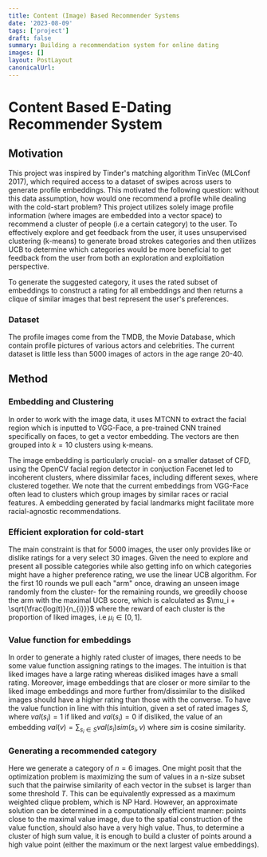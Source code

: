 ```yaml
---
title: Content (Image) Based Recommender Systems
date: '2023-08-09'
tags: ['project']
draft: false
summary: Building a recommendation system for online dating
images: []
layout: PostLayout
canonicalUrl:
---
```


# Content Based E-Dating Recommender System

## Motivation

This project was inspired by Tinder's matching algorithm TinVec (MLConf 2017), which required access to a dataset of swipes across users to generate profile embeddings.
This motivated the following question: without this data assumption, how would one recommend a profile while dealing with the cold-start problem?
This project utilizes solely image profile information (where images are embedded into a vector space) to recommend a cluster of people (i.e a certain category) to the user.
To effectively explore and get feedback from the user, it uses unsupervised clustering (k-means) to generate broad strokes categories and then utilizes UCB to determine which categories would be more beneficial to get feedback from the user from both an exploration and exploitiation perspective.

To generate the suggested category, it uses the rated subset of embeddings to construct a rating for all embeddings and then returns a clique of similar images that best represent the user's preferences.

### Dataset

The profile images come from the TMDB, the Movie Database, which contain profile pictures of various actors and celebrities. The current dataset is little less than 5000 images of actors in the age range 20-40.

## Method

### Embedding and Clustering

In order to work with the image data, it uses MTCNN to extract the facial region which is inputted to VGG-Face, a pre-trained CNN trained specifically on faces, to get a vector embedding.
The vectors are then grouped into $k=10$ clusters using k-means.

The image embedding is particularly crucial- on a smaller dataset of CFD, using the OpenCV facial region detector in conjuction Facenet led to incoherent clusters, where dissimilar faces, including different sexes, where clustered together.
We note that the current embeddings from VGG-Face often lead to clusters which group images by similar races or racial features. A embedding generated by facial landmarks might facilitate more racial-agnostic recommendations.

### Efficient exploration for cold-start

The main constraint is that for $5000$ images, the user only provides like or dislike ratings for a very select $30$ images. Given the need to explore and present all possible categories while also getting info on which categories might have a higher preference rating, we use the linear UCB algorithm. For the first $10$ rounds we pull each "arm" once, drawing an unseen image randomly from the cluster- for the remaining rounds, we greedily choose the arm with the maximal UCB score, which is calculated as $\mu_i  + \sqrt{\frac{log(t)}{n_{i}}}$ where the reward of each cluster is the proportion of liked images, i.e $\mu_i \in [0,1]$.

### Value function for embeddings

In order to generate a highly rated cluster of images, there needs to be some value function assigning ratings to the images.
The intuition is that liked images have a large rating whereas disliked images have a small rating. Moreover, image embeddings that are closer or more similar to the liked image embeddings and more further from/dissimilar to the disliked images should have a higher rating than those with the converse.
To have the value function in line with this intuition, given a set of rated images $S$, where $val(s_i) = 1$ if liked and $val(s_i) = 0$ if disliked, the value of an embedding $val(v) = \sum_{s_i \in S} val(s_i) sim(s_i, v)$ where $sim$ is cosine similarity.

### Generating a recommended category

Here we generate a category of $n=6$ images. One might posit that the optimization problem is maximizing the sum of values in a n-size subset such that the pairwise similarity of each vector in the subset is larger than some threshold $T$. This can be equivalently expressed as a maximum weighted clique problem, which is NP Hard.
However, an approximate solution can be determined in a computationally efficient manner: points close to the maximal value image, due to the spatial construction of the value function, should also have a very high value. Thus, to determine a cluster of high sum value, it is enough to build a cluster of points around a high value point (either the maximum or the next largest value embeddings).
